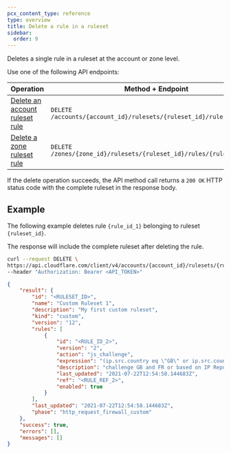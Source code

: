 ```yaml
---
pcx_content_type: reference
type: overview
title: Delete a rule in a ruleset
sidebar:
  order: 9
---
```


Deletes a single rule in a ruleset at the account or zone level.

Use one of the following API endpoints:

| Operation                                    | Method + Endpoint                                                     |
| -------------------------------------------- | --------------------------------------------------------------------- |
| [Delete an account ruleset rule][dr-account] | `DELETE /accounts/{account_id}/rulesets/{ruleset_id}/rules/{rule_id}` |
| [Delete a zone ruleset rule][dr-zone]        | `DELETE /zones/{zone_id}/rulesets/{ruleset_id}/rules/{rule_id}`       |

[dr-account]: /api/operations/deleteAccountRulesetRule
[dr-zone]: /api/operations/deleteZoneRulesetRule

If the delete operation succeeds, the API method call returns a `200 OK` HTTP status code with the complete ruleset in the response body.

## Example

The following example deletes rule `{rule_id_1}` belonging to ruleset `{ruleset_id}`.

The response will include the complete ruleset after deleting the rule.

```bash
curl --request DELETE \
https://api.cloudflare.com/client/v4/accounts/{account_id}/rulesets/{ruleset_id}/rules/{rule_id_1} \
--header "Authorization: Bearer <API_TOKEN>"
```

```json output
{
	"result": {
		"id": "<RULESET_ID>",
		"name": "Custom Ruleset 1",
		"description": "My first custom ruleset",
		"kind": "custom",
		"version": "12",
		"rules": [
			{
				"id": "<RULE_ID_2>",
				"version": "2",
				"action": "js_challenge",
				"expression": "(ip.src.country eq \"GB\" or ip.src.country eq \"FR\") or cf.threat_score > 0",
				"description": "challenge GB and FR or based on IP Reputation",
				"last_updated": "2021-07-22T12:54:58.144683Z",
				"ref": "<RULE_REF_2>",
				"enabled": true
			}
		],
		"last_updated": "2021-07-22T12:54:58.144683Z",
		"phase": "http_request_firewall_custom"
	},
	"success": true,
	"errors": [],
	"messages": []
}
```
